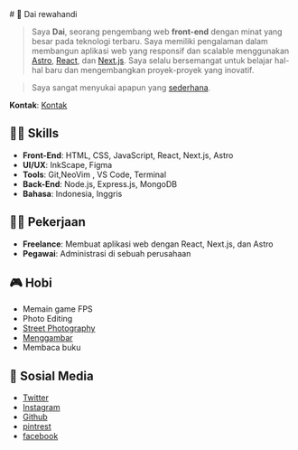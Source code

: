 

<BaseLayouts title="Dai rewahandi" desc={desc}>
# 🚀 Dai rewahandi

> Saya **Dai**, seorang pengembang web **front-end** dengan minat yang besar pada teknologi terbaru. Saya memiliki pengalaman dalam membangun aplikasi web yang responsif dan scalable menggunakan [Astro](https://astro.build), [React](https://react.dev), dan [Next.js](https://nextjs.org). Saya selalu bersemangat untuk belajar hal-hal baru dan mengembangkan proyek-proyek yang inovatif.

> Saya sangat menyukai apapun yang [sederhana](https://en.wikipedia.org/wiki/Simplicity "sedikit penjelasan apa itu sederhana!").

**Kontak**: [Kontak](/Kontak) 


## 👨‍💻 Skills

- **Front-End**: HTML, CSS, JavaScript, React, Next.js, Astro
- **UI/UX**: InkScape, Figma
- **Tools**: Git,NeoVim , VS Code, Terminal
- **Back-End**: Node.js, Express.js, MongoDB
- **Bahasa**: Indonesia, Inggris


## 👨‍💼 Pekerjaan

- **Freelance**: Membuat aplikasi web dengan React, Next.js, dan Astro
- **Pegawai**: Administrasi di sebuah perusahaan

## 🎮 Hobi

- Memain game FPS
- Photo Editing
- [Street Photography](https://pintrest.com/dai_rewahandi)
- [Menggambar](https://pintrest.com/dai_rewahandi)
- Membaca buku

## 🌟 Sosial Media

- [Twitter](https://twitter.com/dai_rewahandi)
- [Instagram](https://instagram.com/dai.rewahandi)
- [Github](https://github.com/dai-rewahandi)
- [pintrest](https://pintrest.com/dai_rewahandi)
- [facebook](https://facebook.com/dai.rewahandi)

</BaseLayouts>